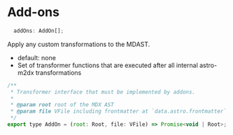 # Add-ons

```js
  addOns: AddOn[];
```

Apply any custom transformations to the MDAST.

- default: none
- Set of transformer functions that are executed after all internal astro-m2dx transformations

```js
/**
 * Transformer interface that must be implemented by addons.
 *
 * @param root root of the MDX AST
 * @param file VFile including frontmatter at `data.astro.frontmatter`
 */
export type AddOn = (root: Root, file: VFile) => Promise<void | Root>;
```
